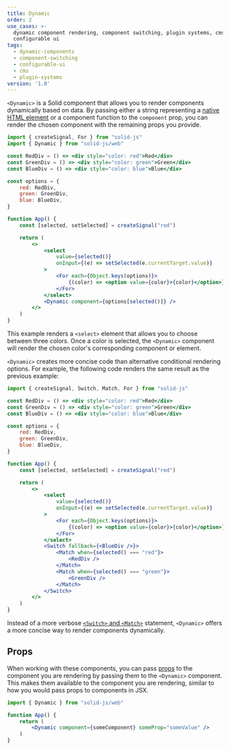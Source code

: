 ```yaml
---
title: Dynamic
order: 2
use_cases: >-
  dynamic component rendering, component switching, plugin systems, cms content,
  configurable ui
tags:
  - dynamic-components
  - component-switching
  - configurable-ui
  - cms
  - plugin-systems
version: '1.0'
---
```


`<Dynamic>` is a Solid component that allows you to render components dynamically based on data.
By passing either a string representing a [native HTML element](https://developer.mozilla.org/en-US/docs/Web/HTML/Element) or a component function to the `component` prop, you can render the chosen component with the remaining props you provide.

```jsx
import { createSignal, For } from "solid-js"
import { Dynamic } from "solid-js/web"

const RedDiv = () => <div style="color: red">Red</div>
const GreenDiv = () => <div style="color: green">Green</div>
const BlueDiv = () => <div style="color: blue">Blue</div>

const options = {
	red: RedDiv,
	green: GreenDiv,
	blue: BlueDiv,
}

function App() {
	const [selected, setSelected] = createSignal("red")

	return (
		<>
			<select
				value={selected()}
				onInput={(e) => setSelected(e.currentTarget.value)}
			>
				<For each={Object.keys(options)}>
					{(color) => <option value={color}>{color}</option>} 
				</For>
			</select>
			<Dynamic component={options[selected()]} />
		</>
	)
}
```

This example renders a `<select>` element that allows you to choose between three colors.
Once a color is selected, the `<Dynamic>` component will render the chosen color's corresponding component or element.

`<Dynamic>` creates more concise code than alternative conditional rendering options.
For example, the following code renders the same result as the previous example:

```jsx
import { createSignal, Switch, Match, For } from "solid-js"

const RedDiv = () => <div style="color: red">Red</div>
const GreenDiv = () => <div style="color: green">Green</div>
const BlueDiv = () => <div style="color: blue">Blue</div>

const options = {
	red: RedDiv,
	green: GreenDiv,
	blue: BlueDiv,
}

function App() {
	const [selected, setSelected] = createSignal("red")

	return (
		<>
			<select
				value={selected()}
				onInput={(e) => setSelected(e.currentTarget.value)}
			>
				<For each={Object.keys(options)}>
					{(color) => <option value={color}>{color}</option>} 
				</For>
			</select>
			<Switch fallback={<BlueDiv />}>
				<Match when={selected() === "red"}>
					<RedDiv />
				</Match>
				<Match when={selected() === "green"}>
					<GreenDiv />
				</Match>
			</Switch>
		</>
	)
}
```

Instead of a more verbose [`<Switch>` and `<Match>`](/concepts/control-flow/conditional-rendering) statement, `<Dynamic>` offers a more concise way to render components dynamically.

## Props

When working with these components, you can pass [props](/concepts/components/props) to the component you are rendering by passing them to the `<Dynamic>` component.
This makes them available to the component you are rendering, similar to how you would pass props to components in JSX.

```jsx
import { Dynamic } from "solid-js/web"

function App() {
	return (
		<Dynamic component={someComponent} someProp="someValue" />
	)
}
```
